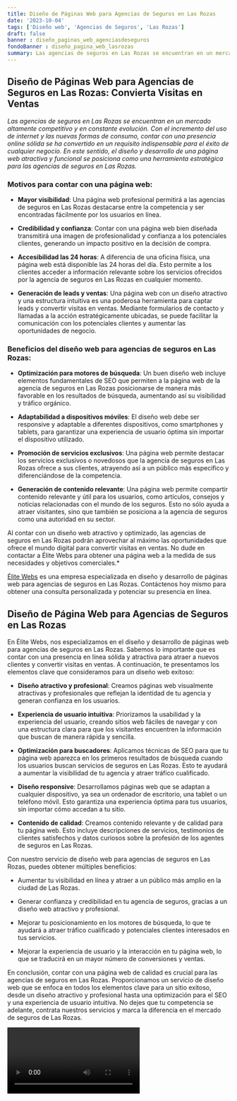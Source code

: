 ```yaml
---
title: Diseño de Páginas Web para Agencias de Seguros en Las Rozas
date: '2023-10-04'
tags: ['Diseño web', 'Agencias de Seguros', 'Las Rozas']
draft: false
banner : diseño_paginas_web_agenciasdeseguros
fondoBanner : diseño_pagina_web_lasrozas
summary: Las agencias de seguros en Las Rozas se encuentran en un mercado altamente competitivo y en constante evolución. Con el incremento del uso de internet y las nuevas formas de consumo, contar con una presencia online sólida se ha convertido en un requisito indispensable para el éxito de cualquier negocio. En este sentido, el diseño y desarrollo de una página web atractiva y funcional se posiciona como una herramienta estratégica para las agencias de seguros en Las Rozas.
---
```


## **Diseño de Páginas Web para Agencias de Seguros en Las Rozas: Convierta Visitas en Ventas**

*Las agencias de seguros en Las Rozas se encuentran en un mercado altamente competitivo y en constante evolución. Con el incremento del uso de internet y las nuevas formas de consumo, contar con una presencia online sólida se ha convertido en un requisito indispensable para el éxito de cualquier negocio. En este sentido, el diseño y desarrollo de una página web atractiva y funcional se posiciona como una herramienta estratégica para las agencias de seguros en Las Rozas.*

### **Motivos para contar con una página web:**

- **Mayor visibilidad**: Una página web profesional permitirá a las agencias de seguros en Las Rozas destacarse entre la competencia y ser encontradas fácilmente por los usuarios en línea. 

- **Credibilidad y confianza**: Contar con una página web bien diseñada transmitirá una imagen de profesionalidad y confianza a los potenciales clientes, generando un impacto positivo en la decisión de compra.

- **Accesibilidad las 24 horas**: A diferencia de una oficina física, una página web está disponible las 24 horas del día. Esto permite a los clientes acceder a información relevante sobre los servicios ofrecidos por la agencia de seguros en Las Rozas en cualquier momento.

- **Generación de leads y ventas**: Una página web con un diseño atractivo y una estructura intuitiva es una poderosa herramienta para captar leads y convertir visitas en ventas. Mediante formularios de contacto y llamadas a la acción estratégicamente ubicadas, se puede facilitar la comunicación con los potenciales clientes y aumentar las oportunidades de negocio.

### **Beneficios del diseño web para agencias de seguros en Las Rozas:**

- **Optimización para motores de búsqueda**: Un buen diseño web incluye elementos fundamentales de SEO que permiten a la página web de la agencia de seguros en Las Rozas posicionarse de manera más favorable en los resultados de búsqueda, aumentando así su visibilidad y tráfico orgánico.

- **Adaptabilidad a dispositivos móviles**: El diseño web debe ser responsive y adaptable a diferentes dispositivos, como smartphones y tablets, para garantizar una experiencia de usuario óptima sin importar el dispositivo utilizado.

- **Promoción de servicios exclusivos**: Una página web permite destacar los servicios exclusivos o novedosos que la agencia de seguros en Las Rozas ofrece a sus clientes, atrayendo así a un público más específico y diferenciándose de la competencia.

- **Generación de contenido relevante**: Una página web permite compartir contenido relevante y útil para los usuarios, como artículos, consejos y noticias relacionadas con el mundo de los seguros. Esto no sólo ayuda a atraer visitantes, sino que también se posiciona a la agencia de seguros como una autoridad en su sector.

Al contar con un diseño web atractivo y optimizado, las agencias de seguros en Las Rozas podrán aprovechar al máximo las oportunidades que ofrece el mundo digital para convertir visitas en ventas. No dude en contactar a Élite Webs para obtener una página web a la medida de sus necesidades y objetivos comerciales.*

[Élite Webs](https://www.elitewebs.es/) es una empresa especializada en diseño y desarrollo de páginas web para agencias de seguros en Las Rozas. Contáctenos hoy mismo para obtener una consulta personalizada y potenciar su presencia en línea.

<GifSeo />

<Cta />

## Diseño de Página Web para Agencias de Seguros en Las Rozas

En Élite Webs, nos especializamos en el diseño y desarrollo de páginas web para agencias de seguros en Las Rozas. Sabemos lo importante que es contar con una presencia en línea sólida y atractiva para atraer a nuevos clientes y convertir visitas en ventas. A continuación, te presentamos los elementos clave que consideramos para un diseño web exitoso:

- **Diseño atractivo y profesional**: Creamos páginas web visualmente atractivas y profesionales que reflejan la identidad de tu agencia y generan confianza en los usuarios.

- **Experiencia de usuario intuitiva**: Priorizamos la usabilidad y la experiencia del usuario, creando sitios web fáciles de navegar y con una estructura clara para que los visitantes encuentren la información que buscan de manera rápida y sencilla.

- **Optimización para buscadores**: Aplicamos técnicas de SEO para que tu página web aparezca en los primeros resultados de búsqueda cuando los usuarios buscan servicios de seguros en Las Rozas. Esto te ayudará a aumentar la visibilidad de tu agencia y atraer tráfico cualificado.

- **Diseño responsive**: Desarrollamos páginas web que se adaptan a cualquier dispositivo, ya sea un ordenador de escritorio, una tablet o un teléfono móvil. Esto garantiza una experiencia óptima para tus usuarios, sin importar cómo accedan a tu sitio.

- **Contenido de calidad**: Creamos contenido relevante y de calidad para tu página web. Esto incluye descripciones de servicios, testimonios de clientes satisfechos y datos curiosos sobre la profesión de los agentes de seguros en Las Rozas.

Con nuestro servicio de diseño web para agencias de seguros en Las Rozas, puedes obtener múltiples beneficios:

- Aumentar tu visibilidad en línea y atraer a un público más amplio en la ciudad de Las Rozas.

- Generar confianza y credibilidad en tu agencia de seguros, gracias a un diseño web atractivo y profesional.

- Mejorar tu posicionamiento en los motores de búsqueda, lo que te ayudará a atraer tráfico cualificado y potenciales clientes interesados en tus servicios.

- Mejorar la experiencia de usuario y la interacción en tu página web, lo que se traducirá en un mayor número de conversiones y ventas.

En conclusión, contar con una página web de calidad es crucial para las agencias de seguros en Las Rozas. Proporcionamos un servicio de diseño web que se enfoca en todos los elementos clave para un sitio exitoso, desde un diseño atractivo y profesional hasta una optimización para el SEO y una experiencia de usuario intuitiva. No dejes que tu competencia se adelante, contrata nuestros servicios y marca la diferencia en el mercado de seguros de Las Rozas.

<Video />

<CtaBot job='Agencias de Seguros' city='Las Rozas'/>

<Gmaps query='Las Rozas+españa+maps' />